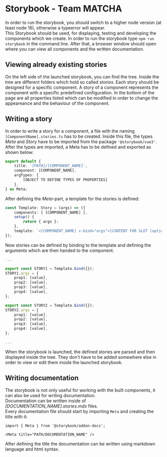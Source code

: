 
<Meta title="Introduction" />

# Storybook - Team MATCHA
In order to run the storybook, you should switch to a higher node version (at least node 16), otherwise a typeerror will appear.<br/>
This Storybook should be used, for displaying, testing and developing the components which we create.
In order to run the storybook type `npm run storybook` in the command line. After that, a browser window should open where you can
view all components and the written documentation.<br/>

## Viewing already existing stories
On the left side of the launched storybook, you can find the tree. Inside the tree are different folders which hold so
called <i>stories</i>. Each story should be designed for a specific component. A story of a component represents the component
with a specific predefined configuration. In the bottom of the page are all properties listed which can be modified in order to
change the appeareance and the behaviour of the component.

## Writing a story
In order to write a story for a component, a file with the naming `[ComponentName].stories.ts` has to be created. Inside this file,
the types <i>Meta</i> and <i>Story</i> have to be imported from the package `'@storybook/vue3'`.<br/>
After the types are imported, a Meta has to be defined and exported as shown below:

```typescript
export default {
    title: '[PATH]/[COMPONENT_NAME]',
    component: [COMPONENT_NAME],
    argTypes: {
        [OBJECT TO DEFINE TYPES OF PROPERTIES]
    },
} as Meta;
```

After defining the <i>Meta</i>-part, a template for the stories is defined:
```typescript
const Template: Story = (args) => ({
    components: { [COMPONENT_NAME] },
    setup() {
        return { args };
    },
    template: `<[COMPONENT_NAME] v-bind="args">[CONTENT FOR SLOT (optional)]</[COMPONENT_NAME]>`,
});
```

Now stories can be defined by binding to the template and defining the arguments which are then handed to the
component.

```typescript
...

export const STORY1 = Template.bind({});
STORY1.args = {
    prop1: [value],
    prop2: [value],
    prop3: [value],
    prop4: [value],
};

export const STORY2 = Template.bind({});
STORY2.args = {
    prop1: [value],
    prop2: [value],
    prop3: [value],
    prop4: [value],
};

...
```

When the storybook is launched, the defined stories are parsed and then displayed inside the tree. They don't have to be
added somewhere else in order to view or edit them inside the launched storybook.

## Writing documentation
The storybook is not only useful for working with the built components, it can also be used for writing documentation.<br/>
Documentation can be written inside of <i>[DOCUMENTATION_NAME].stories.mdx</i> files.<br/>
Every documentation file should start by importing `Meta` and creating the title with it:
```mdx
import { Meta } from '@storybook/addon-docs';

<Meta title="PATH/DOCUMENTATION_NAME" />
```
After defining the title the documentation can be written using markdown language and html syntax.
